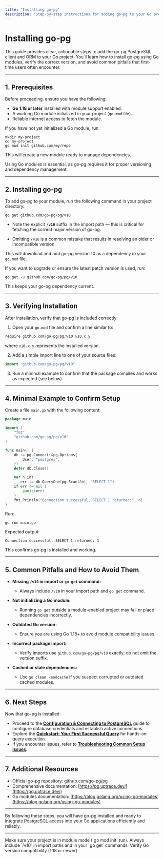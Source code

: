 ```yaml
---
title: "Installing go-pg"
description: "Step-by-step instructions for adding go-pg to your Go project using Go modules, as well as verifying the correct package version. Covers common pitfalls for first-time users."
---
```


# Installing go-pg

This guide provides clear, actionable steps to add the go-pg PostgreSQL client and ORM to your Go project. You'll learn how to install go-pg using Go modules, verify the correct version, and avoid common pitfalls that first-time users often encounter.

---

## 1. Prerequisites

Before proceeding, ensure you have the following:

- **Go 1.18 or later** installed with module support enabled.
- A working Go module initialized in your project (`go.mod` file).
- Reliable internet access to fetch the module.

If you have not yet initialized a Go module, run:

```shell
mkdir my-project
cd my-project
go mod init github.com/my/repo
```

This will create a new module ready to manage dependencies.

<Tip>
Using Go modules is essential, as go-pg requires it for proper versioning and dependency management.
</Tip>

---

## 2. Installing go-pg

To add go-pg to your module, run the following command in your project directory:

```shell
go get github.com/go-pg/pg/v10
```

- Note the explicit **`/v10`** suffix in the import path — this is critical for fetching the correct major version of go-pg.

- Omitting `/v10` is a common mistake that results in resolving an older or incompatible version.

This will download and add go-pg version 10 as a dependency in your `go.mod` file.

<Tip>
If you want to upgrade or ensure the latest patch version is used, run:

```shell
go get -u github.com/go-pg/pg/v10
```

This keeps your go-pg dependency current.
</Tip>

---

## 3. Verifying Installation

After installation, verify that go-pg is included correctly:

1. Open your `go.mod` file and confirm a line similar to:

```go
require github.com/go-pg/pg/v10 v10.x.y
```

where `v10.x.y` represents the installed version.

2. Add a simple import line to one of your source files:

```go
import "github.com/go-pg/pg/v10"
```

3. Run a minimal example to confirm that the package compiles and works as expected (see below).

---

## 4. Minimal Example to Confirm Setup

Create a file `main.go` with the following content:

```go
package main

import (
	"fmt"
	"github.com/go-pg/pg/v10"
)

func main() {
	db := pg.Connect(&pg.Options{
		User: "postgres",
	})
	defer db.Close()

	var n int
	_, err := db.QueryOne(pg.Scan(&n), "SELECT 1")
	if err != nil {
		panic(err)
	}
	fmt.Println("Connection successful, SELECT 1 returned:", n)
}
```

Run:

```shell
go run main.go
```

Expected output:

```
Connection successful, SELECT 1 returned: 1
```

This confirms go-pg is installed and working.

---

## 5. Common Pitfalls and How to Avoid Them

- **Missing `/v10` in import or `go get` command:**

  - Always include `/v10` in your import path and `go get` command.

- **Not initializing a Go module:**

  - Running `go get` outside a module-enabled project may fail or place dependencies incorrectly.

- **Outdated Go version:**

  - Ensure you are using Go 1.18+ to avoid module compatibility issues.

- **Incorrect package import:**

  - Verify imports use `github.com/go-pg/pg/v10` exactly; do not omit the version suffix.

- **Cached or stale dependencies:**

  - Use `go clean -modcache` if you suspect corrupted or outdated cached modules.

---

## 6. Next Steps

Now that go-pg is installed:

- Proceed to the **[Configuration & Connecting to PostgreSQL](https://pg.uptrace.dev/getting-started/setup/configuration-setup)** guide to configure database credentials and establish active connections.
- Explore the **[Quickstart: Your First Successful Query](https://pg.uptrace.dev/getting-started/first-use/quickstart-first-successful-query)** for hands-on query execution.
- If you encounter issues, refer to **[Troubleshooting Common Setup Issues](https://pg.uptrace.dev/getting-started/first-use/troubleshooting-common-setup-issues)**.

---

## 7. Additional Resources

- Official go-pg repository: [github.com/go-pg/pg](https://github.com/go-pg/pg)
- Comprehensive documentation: [https://pg.uptrace.dev/](https://pg.uptrace.dev/)
- Go modules documentation: [https://blog.golang.org/using-go-modules](https://blog.golang.org/using-go-modules)


---

By following these steps, you will have go-pg installed and ready to integrate PostgreSQL access into your Go applications efficiently and reliably.

---

<Check>
Make sure your project is in module mode (`go mod init` run).
Always include `/v10` in import paths and in your `go get` commands.
Verify Go version compatibility (1.18 or newer).
</Check>
